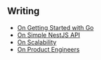 

<NameTransition />

## Writing

- [On Getting Started with Go](/blog/go/getting-started)
- [On Simple NestJS API](/blog/nest/simple-rest)
- [On Scalability](/blog/system-design/scalability)
- [On Product Engineers](/blog/product-engineers)